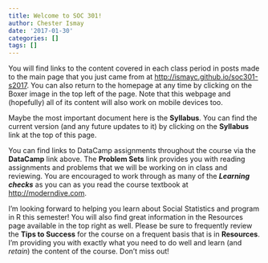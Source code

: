 ```yaml
---
title: Welcome to SOC 301!
author: Chester Ismay
date: '2017-01-30'
categories: []
tags: []
---
```


You will find links to the content covered in each class period in posts made to the main page that you just came from at <http://ismayc.github.io/soc301-s2017>.  You can also return to the homepage at any time by clicking on the Boxer image in the top left of the page.  Note that this webpage and (hopefully) all of its content will also work on mobile devices too.

Maybe the most important document here is the **Syllabus**.  You can find the current version (and any future updates to it) by clicking on the **Syllabus** link at the top of this page.  

You can find links to DataCamp assignments throughout the course via the **DataCamp** link above.  The **Problem Sets** link provides you with reading assignments and problems that we will be working on in class and reviewing.  You are encouraged to work through as many of the _**Learning checks**_ as you can as you read the course textbook at <http://moderndive.com>.

I'm looking forward to helping you learn about Social Statistics and program in R this semester!  You will also find great information in the Resources page available in the top right as well.  Please be sure to frequently review the **Tips to Success** for the course on a frequent basis that is in **Resources**.  I'm providing you with exactly what you need to do well and learn (and *retain*) the content of the course.  Don't miss out!